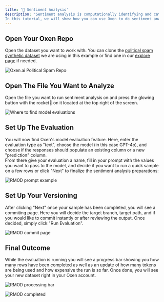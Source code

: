 ```yaml
---
title: '🧐 Sentiment Analysis'
description: 'Sentiment analysis is computationally identifying and categorizing the overall feeling and opinion of a piece of text. It is advantageous because a person or company can leverage AI to understand and gain insights into large datasets of text practically instantly. Sentiment analysis has many applications, including understanding customer service, market research, and financial analysis.  
In this tutorial, we will show how you can use Oxen to do sentiment analysis with GPT-4o to categorize political spam synthetic data.'
---
```


## Open Your Oxen Repo
Open the dataset you want to work with. You can clone the [political spam synthetic dataset](https://www.oxen.ai/Laurence/political-spam) we are using in this example or find one in our [explore page](https://www.oxen.ai/explore) if needed.


<img
  className="block"
  src="/images/political_spam_dataset.png"
  alt="Oxen.ai Political Spam Repo"
/>

## Open The File You Want to Analyze

Open the file you want to run sentiment analysis on and press the glowing button with the rocket🚀 on it located at the top right of the screen.


<img
  className="block"
  src="/images/up_close_rmod.png"
  alt="Where to find model evaluations"
/>

## Set Up The Evaluation

You will now find Oxen's model evaluation feature. Here, enter the evaluation type as "text", choose the model (in this case GPT-4o), and choose if the responses should populate an existing column or a new "prediction" column.  
From there give your evaluation a name, fill in your prompt with the values you want to pass to the model, and decide if you want to run a quick sample on a few rows or click "Next" to finalize the sentiment analysis preparations:

<img
  className="block"
  src="/images/rmod_prompt_example.png"
  alt="RMOD prompt example"
/>

## Set Up Your Versioning

After clicking "Next" once your sample has been completed, you will see a commiting page. Here you will decide the target branch, target path, and if you would like to commit instantly or after reviewing the output. Once decided, simply click "Run Evaluation".
 
<img
  className="block"
  src="/images/rmod_commit_page.png"
  alt="RMOD commit page"
/>

## Final Outcome
While the evaluation is running you will see a progress bar showing you how many rows have been completed as well as an update of how many tokens are being used and how expensive the run is so far. Once done, you will see your new dataset right in your Oxen account.


<img
  className="block"
  src="/images/rmod_processing_bar.png"
  alt="RMOD processing bar"
/>

<img
  className="block"
  src="/images/rmod_completed.png"
  alt="RMOD completed"
/>